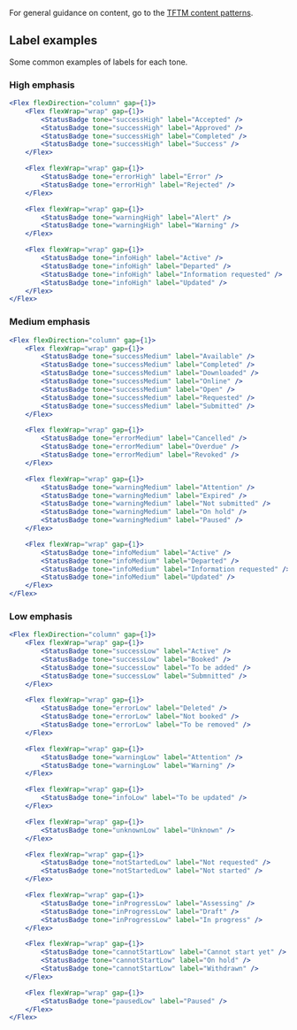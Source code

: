 For general guidance on content, go to the [TFTM content patterns](/content/content-patterns).

## Label examples

Some common examples of labels for each tone.

### High emphasis

```jsx live
<Flex flexDirection="column" gap={1}>
	<Flex flexWrap="wrap" gap={1}>
		<StatusBadge tone="successHigh" label="Accepted" />
		<StatusBadge tone="successHigh" label="Approved" />
		<StatusBadge tone="successHigh" label="Completed" />
		<StatusBadge tone="successHigh" label="Success" />
	</Flex>

	<Flex flexWrap="wrap" gap={1}>
		<StatusBadge tone="errorHigh" label="Error" />
		<StatusBadge tone="errorHigh" label="Rejected" />
	</Flex>

	<Flex flexWrap="wrap" gap={1}>
		<StatusBadge tone="warningHigh" label="Alert" />
		<StatusBadge tone="warningHigh" label="Warning" />
	</Flex>

	<Flex flexWrap="wrap" gap={1}>
		<StatusBadge tone="infoHigh" label="Active" />
		<StatusBadge tone="infoHigh" label="Departed" />
		<StatusBadge tone="infoHigh" label="Information requested" />
		<StatusBadge tone="infoHigh" label="Updated" />
	</Flex>
</Flex>
```

### Medium emphasis

```jsx live
<Flex flexDirection="column" gap={1}>
	<Flex flexWrap="wrap" gap={1}>
		<StatusBadge tone="successMedium" label="Available" />
		<StatusBadge tone="successMedium" label="Completed" />
		<StatusBadge tone="successMedium" label="Downloaded" />
		<StatusBadge tone="successMedium" label="Online" />
		<StatusBadge tone="successMedium" label="Open" />
		<StatusBadge tone="successMedium" label="Requested" />
		<StatusBadge tone="successMedium" label="Submitted" />
	</Flex>

	<Flex flexWrap="wrap" gap={1}>
		<StatusBadge tone="errorMedium" label="Cancelled" />
		<StatusBadge tone="errorMedium" label="Overdue" />
		<StatusBadge tone="errorMedium" label="Revoked" />
	</Flex>

	<Flex flexWrap="wrap" gap={1}>
		<StatusBadge tone="warningMedium" label="Attention" />
		<StatusBadge tone="warningMedium" label="Expired" />
		<StatusBadge tone="warningMedium" label="Not submitted" />
		<StatusBadge tone="warningMedium" label="On hold" />
		<StatusBadge tone="warningMedium" label="Paused" />
	</Flex>

	<Flex flexWrap="wrap" gap={1}>
		<StatusBadge tone="infoMedium" label="Active" />
		<StatusBadge tone="infoMedium" label="Departed" />
		<StatusBadge tone="infoMedium" label="Information requested" />
		<StatusBadge tone="infoMedium" label="Updated" />
	</Flex>
</Flex>
```

### Low emphasis

```jsx live
<Flex flexDirection="column" gap={1}>
	<Flex flexWrap="wrap" gap={1}>
		<StatusBadge tone="successLow" label="Active" />
		<StatusBadge tone="successLow" label="Booked" />
		<StatusBadge tone="successLow" label="To be added" />
		<StatusBadge tone="successLow" label="Submnitted" />
	</Flex>

	<Flex flexWrap="wrap" gap={1}>
		<StatusBadge tone="errorLow" label="Deleted" />
		<StatusBadge tone="errorLow" label="Not booked" />
		<StatusBadge tone="errorLow" label="To be removed" />
	</Flex>

	<Flex flexWrap="wrap" gap={1}>
		<StatusBadge tone="warningLow" label="Attention" />
		<StatusBadge tone="warningLow" label="Warning" />
	</Flex>

	<Flex flexWrap="wrap" gap={1}>
		<StatusBadge tone="infoLow" label="To be updated" />
	</Flex>

	<Flex flexWrap="wrap" gap={1}>
		<StatusBadge tone="unknownLow" label="Unknown" />
	</Flex>

	<Flex flexWrap="wrap" gap={1}>
		<StatusBadge tone="notStartedLow" label="Not requested" />
		<StatusBadge tone="notStartedLow" label="Not started" />
	</Flex>

	<Flex flexWrap="wrap" gap={1}>
		<StatusBadge tone="inProgressLow" label="Assessing" />
		<StatusBadge tone="inProgressLow" label="Draft" />
		<StatusBadge tone="inProgressLow" label="In progress" />
	</Flex>

	<Flex flexWrap="wrap" gap={1}>
		<StatusBadge tone="cannotStartLow" label="Cannot start yet" />
		<StatusBadge tone="cannotStartLow" label="On hold" />
		<StatusBadge tone="cannotStartLow" label="Withdrawn" />
	</Flex>

	<Flex flexWrap="wrap" gap={1}>
		<StatusBadge tone="pausedLow" label="Paused" />
	</Flex>
</Flex>
```
